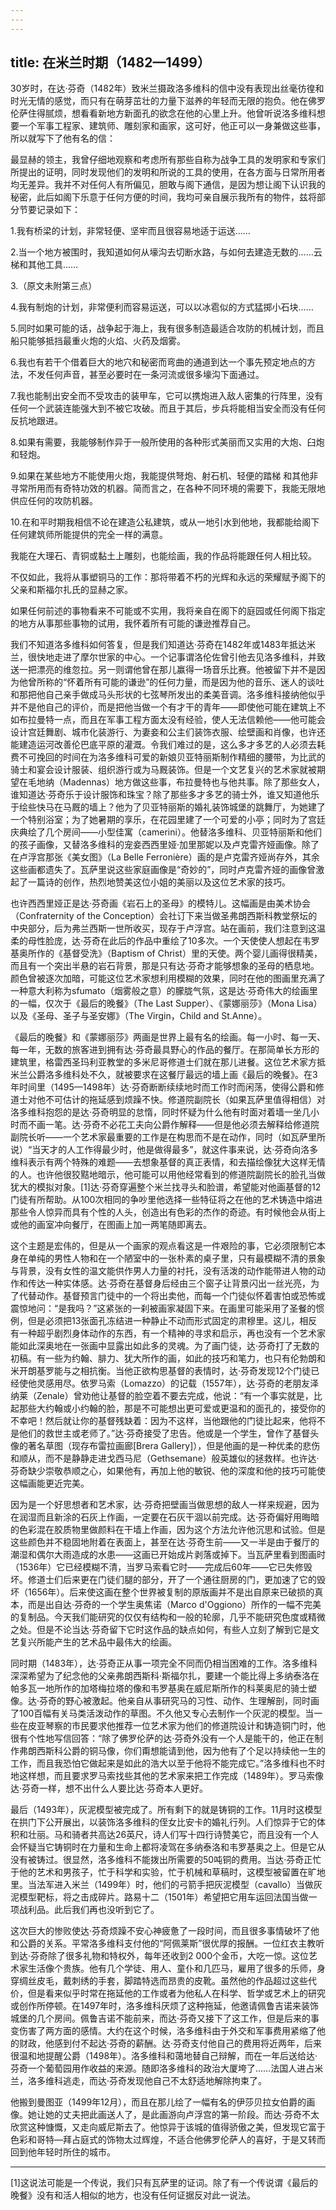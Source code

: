 ```yaml
---
---
---
```

title: 在米兰时期（1482—1499）
---




30岁时，在达·芬奇（1482年）致米兰摄政洛多维科的信中没有表现出丝毫彷徨和时光无情的感觉，而只有在萌芽茁壮的力量下滋养的年轻而无限的抱负。他在佛罗伦萨住得腻烦，想看看新地方新面孔的欲念在他的心里上升。他曾听说洛多维科想要一个军事工程家、建筑师、雕刻家和画家，这可好，他正可以一身兼做这些事，所以就写下了他有名的信：

最显赫的领主，我曾仔细地观察和考虑所有那些自称为战争工具的发明家和专家们所提出的证明，同时发现他们的发明和所说的工具的使用，在各方面与日常所用者均无差异。我并不对任何人有所偏见，胆敢与阁下通信，是因为想让阁下认识我的秘密，此后如阁下乐意于任何方便的时间，我均可亲自展示我所有的物件，兹将部分节要记录如下：

1.我有桥梁的计划，非常轻便、坚牢而且很容易地适于运送……

2.当一个地方被围时，我知道如何从壕沟去切断水路，与如何去建造无数的……云梯和其他工具……

3.（原文未附第三点）

4.我有制炮的计划，非常便利而容易运送，可以以冰雹似的方式猛掷小石块……

5.同时如果可能的话，战争起于海上，我有很多制造最适合攻防的机械计划，而且船只能够抵挡最重火炮的火焰、火药及烟雾。

6.我也有若干个借着巨大的地穴和秘密而弯曲的通道到达一个事先预定地点的方法，不发任何声音，甚至必要时在一条河流或很多壕沟下面通过。

7.我也能制出安全而不受攻击的装甲车，它可以携炮进入敌人密集的行阵里，没有任何一个武装连能强大到不被它攻破。而且于其后，步兵将能相当安全而没有任何反抗地跟进。

8.如果有需要，我能够制作异于一般所使用的各种形式美丽而又实用的大炮、臼炮和轻炮。

9.如果在某些地方不能使用火炮，我能提供弩炮、射石机、轻便的踏梯 和其他非寻常所用而有奇特功效的机器。简而言之，在各种不同环境的需要下，我能无限地供应任何的攻防机器。

10.在和平时期我相信不论在建造公私建筑，或从一地引水到他地，我都能给阁下任何建筑师所能提供的完全一样的满意。

我能在大理石、青铜或黏土上雕刻，也能绘画，我的作品将能跟任何人相比较。

不仅如此，我将从事塑铜马的工作：那将带着不朽的光辉和永远的荣耀赋予阁下的父亲和斯福尔扎氏的显赫之家。

如果任何前述的事物看来不可能或不实用，我将亲自在阁下的庭园或任何阁下指定的地方从事那些事物的试用，我怀着所有可能的谦逊推荐自己。



我们不知道洛多维科如何答复，但是我们知道达·芬奇在1482年或1483年抵达米兰，很快地走进了摩尔世家的中心。一个记事谓洛伦佐曾引他去见洛多维科，并致送一把漂亮的维忽拉。另一则谓他曾在那儿赢得一场音乐比赛。他被留下并不是因为他曾所称的“怀着所有可能的谦逊”的任何力量，而是因为他的音乐、迷人的谈吐和那把他自己亲手做成马头形状的七弦琴所发出的柔美音调。洛多维科接纳他似乎并不是他自己的评价，而是把他当做一个有才干的青年——即使他可能在建筑上不如布拉曼特一点，而且在军事工程方面太没有经验，使人无法信赖他——他可能会设计宫廷舞剧、城市化装游行、为妻妾和公主们装饰衣服、绘壁画和肖像，也许还能建造运河改善伦巴底平原的灌溉。令我们难过的是，这么多才多艺的人必须去耗费不可挽回的时间在为洛多维科可爱的新娘贝亚特丽斯制作精细的腰带，为比武的骑士和宴会设计服装、组织游行或为马厩装饰。但是一个文艺复兴的艺术家就被期望在毛地纳（Madennas）地方做这些事，布拉曼特也与他共事。除了那些女人，谁知道达·芬奇乐于设计服饰和珠宝？除了那些多才多艺的骑士外，谁又知道他乐于绘些快马在马厩的墙上？他为了贝亚特丽斯的婚礼装饰城堡的跳舞厅，为她建了一个特别浴室；为了她暑期的享乐，在花园里建了一个可爱的小亭；同时为了宫廷庆典绘了几个房间——小型佳寓（camerini）。他替洛多维科、贝亚特丽斯和他们的孩子画像，又替洛多维科的宠妾西西里娅·加里那妮以及卢克雷齐娅画像。除了在卢浮宫那张《美女图》（La Belle Ferronière）画的是卢克雷齐娅尚存外，其余这些画都遗失了。瓦萨里说这些家庭画像是“奇妙的”，同时卢克雷齐娅的画像曾激起了一篇诗的创作，热烈地赞美这位小姐的美丽以及这位艺术家的技巧。

也许西西里娅正是达·芬奇画《岩石上的圣母》的模特儿。这幅画是由美术协会（Confraternity of the Conception）会社订下来当做圣弗朗西斯科教堂祭坛的中央部分，后为弗兰西斯一世所收买，现存于卢浮宫。站在画前，我们注意到这温柔的母性脸庞，达·芬奇在此后的作品中重绘了10多次。一个天使使人想起在韦罗基奥所作的《基督受洗》（Baptism of Christ）里的天使。两个婴儿画得很精美，而且有一个突出半悬的岩石背景，那是只有达·芬奇才能够想象的圣母的栖息地。颜色曾被逐次加暗，可能这位艺术家想利用模糊的效果，同时在他的图画里充满了一种意大利称为sfumato（烟雾般之意）的朦胧气氛，这是达·芬奇伟大的绘画里的一幅，仅次于《最后的晚餐》（The Last Supper）、《蒙娜丽莎》（Mona Lisa）以及《圣母、圣子与圣安娜》（The Virgin，Child and St.Anne）。

《最后的晚餐》和《蒙娜丽莎》两画是世界上最有名的绘画。每一小时、每一天、每一年，无数的旅客进到拥有达·芬奇最具野心的作品的餐厅。在那简单长方形的建筑里，格雷西圣玛利亚教堂的多米尼哥修道士们就在那儿进餐。这位艺术家方抵米兰公爵洛多维科处不久，就被要求在这餐厅最远的墙上画《最后的晚餐》。在3年时间里（1495—1498年）达·芬奇断断续续地时而工作时而闲荡，使得公爵和修道士对他不可估计的拖延感到烦躁不快。修道院副院长（如果瓦萨里值得相信）对洛多维科抱怨的是达·芬奇明显的怠惰，同时怀疑为什么他有时面对着墙一坐几小时而不画一笔。达·芬奇不必花工夫向公爵作解释——但是他必须去解释给修道院副院长听——一个艺术家最重要的工作是在构思而不是在动作，同时（如瓦萨里所说）“当天才的人工作得最少时，他是做得最多”，就这件事来说，达·芬奇向洛多维科表示有两个特殊的难题——去想象基督的真正表情，和去描绘像犹大这样无情的人。也许他很狡黠地暗示，他可能可以用他经常看到的修道院副院长的脸孔当做犹大的模拟对象。[1]达·芬奇穿遍整个米兰找寻头和脸谱，希望能对他画基督的12门徒有所帮助。从100次相同的争吵里他选择一些特征将之在他的艺术铸造中熔进那些令人惊异而具有个性的人头，创造出有色彩的杰作的奇迹。有时候他会从街上或他的画室冲向餐厅，在图画上加一两笔随即离去。

这个主题是宏伟的，但是从一个画家的观点看这是一件艰险的事，它必须限制它本身在单纯的男性人物和在一个陋室中的一张朴素的桌子里，只有最模糊不清的景象与背景，没有女性的温文能供作男人力量的衬托，没有活泼的动作能带进人物的动作和传达一种实体感。达·芬奇在基督身后经由三个窗子让背景闪出一丝光亮，为了代替动作。基督预言门徒中的一个将出卖他，而每一个门徒似怀着害怕或恐怖或震惊地问：“是我吗？”这紧张的一刹被画家凝固下来。在画里可能采用了圣餐的惯例，但是必须把13张面孔冻结进一种静止不动而形式固定的肃穆里。这儿，相反有一种超乎剧烈身体动作的东西，有一个精神的寻求和启示，再也没有一个艺术家能如此深奥地在一张画中显露出如此多的灵魂。为了画门徒，达·芬奇打了无数的初稿。有一些为约翰、腓力、犹大所作的画，如此的技巧和笔力，也只有伦勃朗和米开朗基罗能与之相抗衡。当他正欲构思基督的表情时，达·芬奇发现12个门徒已经使他灵感用尽。依罗马索（Lomazzo）的记载（1557年），达·芬奇的老朋友泽纳莱（Zenale）曾劝他让基督的脸空着不要去完成，他说：“有一个事实就是，比起那些大约翰或小约翰的脸，那是不可能想出更可爱或更温和的面孔的，接受你的不幸吧！然后就让你的基督残缺着：因为不这样，当他跟他的门徒比起来，他将不是他们的救世主或老师了。”达·芬奇接受了忠告。他或是一个学生，曾作了基督头像的著名草图（现存布雷拉画廊[Brera Gallery]），但是他画的是一种优柔的悲伤和顺从，而不是静静走进戈西马尼（Gethsemane）般英雄似的拯救样。也许达·芬奇缺少崇敬恭顺之心，如果他有，再加上他的敏锐、他的深度和他的技巧可能使这幅画能更近完美。

因为是一个好思想者和艺术家，达·芬奇把壁画当做思想的敌人一样来规避，因为在润湿而且新涂的石灰上作画，一定要在石灰干涸以前完成。达·芬奇偏好用晦暗的色彩混在胶质物里做颜料在干墙上作画，因为这个方法允许他沉思和试验。但是这些颜色并不稳固地附着在表面上，甚至在达·芬奇生前——又一半是由于餐厅的潮湿和偶尔大雨造成的水患——这画已开始成片剥落或掉下。当瓦萨里看到图画时（1536年）它已经模糊不清，当罗马索看它时——完成后60年——它已失修毁坏。修道士们后来更在门徒们腿的部分，开了一个通往厨房的门，更加速了它的毁坏（1656年）。后来使这画在整个世界被复制的原版画并不是出自原来已破损的真本，而是出自达·芬奇的一个学生奥焦诺（Marco d'Oggiono）所作的一幅不完美的复制品。今天我们能研究的仅仅有结构和一般的轮廓，几乎不能研究色度或精微之处。但是不论当达·芬奇留下它时这作品的缺点如何，有些人立刻了解到它是文艺复兴所能产生的艺术品中最伟大的绘画。

同时期（1483年），达·芬奇正从事一项完全不同而仍相当困难的工作。洛多维科深深希望为了纪念他的父亲弗朗西斯科·斯福尔扎，要建一个能比得上多纳泰洛在帕多瓦一地所作的加塔梅拉塔的像和韦罗基奥在威尼斯所作的科莱奥尼的骑士塑像。达·芬奇的野心被激起。他亲自从事研究马的习性、动作、生理解剖，同时画了100百幅有关马类活泼动作的草图。不久他又专心去制作一个灰泥的模型。当一些在皮亚琴察的市民要求他推荐一位艺术家为他们的修道院设计和铸造铜门时，他很有个性地写信回答：“除了佛罗伦萨的达·芬奇外没有一个人是能干的，他正在制作弗朗西斯科公爵的铜马像，你们甭想能请到他，因为他有了个足以持续他一生的工作，而且我恐怕它做起来是如此的浩大以至于他将不能完成它。”洛多维科也不时地这样想，而且要求罗马索找些其他的艺术家来把工作完成（1489年）。罗马索像达·芬奇一样，想不出什么人要比达·芬奇本人更好。

最后（1493年），灰泥模型被完成了。所有剩下的就是铸铜的工作。11月时这模型在拱门下公开展出，以装饰洛多维科的侄女比安卡的婚礼行列。人们惊异于它的体积和壮丽。马和骑者共高达26英尺，诗人们写十四行诗赞美它，而且没有一个人会怀疑当它铸铜时在力量和生命上都将凌驾在多纳泰洛和韦罗基奥之上。但是它从没有被铸过。很显然，洛多维科不能拨出所需要的50吨铜的费用。当达·芬奇正忙于他的艺术和男孩子，忙于科学和实验，忙于机械和草稿时，这模型被留置在旷地里。当法军进入米兰（1499年）时，他们的弓箭手把灰泥模型（cavallo）当做灰泥模型靶标，将之击成碎片。路易十二（1501年）希望把它用车运回法国当做一项战利品。此后我们再也没听到它了。

这次巨大的惨败使达·芬奇烦躁不安心神疲惫了一段时间，而且很多事情破坏了他和公爵的关系。平常洛多维科支付他的“阿佩莱斯”很优厚的报酬。一位红衣主教听到达·芬奇除了很多礼物和特权外，每年还收到2 000个金币，大吃一惊。这位艺术家生活像个贵族。他有几个学徒、用人、童仆和几匹马，雇用了很多的乐师，身穿绸丝皮毛，戴刺绣的手套，脚踏特选而昂贵的皮靴。虽然他的作品超过这些代价，但是看来似乎时常在拖延他的工作或者为他私人在科学、哲学或艺术上的研究或创作所停顿。在1497年时，洛多维科厌烦了这种拖延，他邀请佩鲁吉诺来装饰城堡的几个房间。佩鲁吉诺不能前来，而达·芬奇又接下了这工作，但是后来的事变伤害了两方面的感情。大约在这个时候，洛多维科由于外交和军事费用紧缩了他的财政，他感到付不起达·芬奇的薪酬。达·芬奇支付他自己的费用将近两年，后来很温和地提醒公爵（1498年）。洛多维科和蔼地替自己辩解，而在一年后送给达·芬奇一个葡萄园用作收益的来源。随即洛多维科的政治大厦垮了……法国人进占米兰，洛多维科逃走，而达·芬奇发现他自己不太舒适地解除拘束了。

他搬到曼图亚（1499年12月），而且在那儿绘了一幅有名的伊莎贝拉女伯爵的画像。她让她的丈夫把此画送人了，是此画游向卢浮宫的第一阶段。而达·芬奇不太欣赏这种慷慨，又走向威尼斯去了。他惊异于该城的值得骄傲之美，但发现它富于色彩和哥特—拜占庭式的饰物太过辉煌，不适合他佛罗伦萨人的喜好，于是又转而回到他年轻时所住的城市。



* * *



[1]这说法可能是一个传说，我们只有瓦萨里的证词。除了有一个传说谓《最后的晚餐》没有和活人相似的地方，也没有任何证据反对此一说法。
